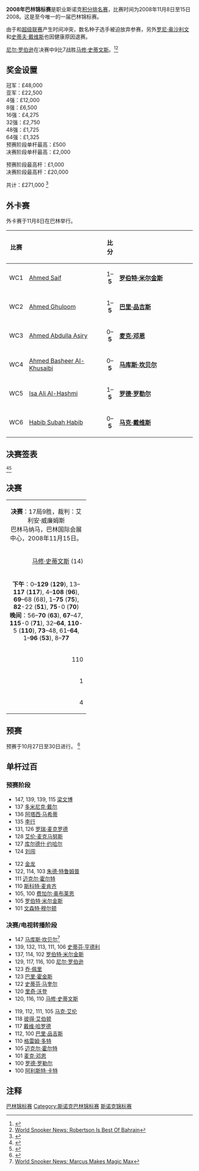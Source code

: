 {{noteTA
|G1=Snooker
}}
{{桌球大赛
|tournament_name=巴林锦标赛
|dates=2008年11月8日-15日
|venue=巴林国际会展中心
|location=[[马纳马|马纳马]]
|country={{BHR}}
|organisation=[[世界台联|世界台联]]
|format=[[斯诺克世界排名|积分排名赛]]
|Total prize fund=£225,500
|winners_share=£35,000
|highest_break=147
|winner={{flagicon|AUS}} [[尼尔·罗伯逊|尼尔·罗伯逊]]
|runner_up={{flagicon|WAL}} [[马修·史蒂文斯|马修·史蒂文斯]]
|score=9–7}}
'''2008年巴林锦标赛'''是职业斯诺克[[斯诺克世界排名|积分排名赛]]，比赛时间为2008年11月8日至15日2008。这是至今唯一的一届巴林锦标赛。

由于和[[2008年斯诺克超级联赛|超级联赛]]产生时间冲突，数名种子选手被迫放弃参赛，另外[[罗尼·奥沙利文|罗尼·奥沙利文]]和[[史蒂夫·戴维斯|史蒂夫·戴维斯]]也因健康原因退赛。
 
[[尼尔·罗伯逊|尼尔·罗伯逊]]在决赛中9比7战胜[[马修·史蒂文斯|马修·史蒂文斯]]。<ref>{{cite web|url=http://news.bbc.co.uk/sport2/hi/other_sports/snooker/7731830.stm|title=Robertson takes title in Bahrain|date=2008-11-15|work=[[BBC_Sport|BBC Sport]]|accessdate=2009-04-20|archive-date=2012-04-16|archive-url=https://www.webcitation.org/66xiyXppo?url=http://news.bbc.co.uk/sport2/hi/other_sports/snooker/7731830.stm|dead-url=no}}</ref><ref>[http://www.worldsnooker.com/bahrain_championship_news-11338.htm?tid=135 World Snooker News: Robertson Is Best Of Bahrain]</ref>

==奖金设置==
{{Col-begin}}
{{Col-2}}
冠军：£48,000<br />
亚军：£22,500<br />
4强：£12,000<br />
8强：£6,500<br />
16强：£4,275<br />
32强：£2,750<br />
48强：£1,725<br />
64强：£1,325<br />
{{Col-2}}
预赛阶段单杆最高：£500<br />
决赛阶段单杆最高：£2,000

预赛阶段最高杆：£1,000<br />
决赛阶段最高杆：£20,000

共计：£271,000 <ref>{{Cite web |url=http://www.global-snooker.com/bahrain-championship-2008-prize-money.asp |title=Global Snooker: Prize Money |accessdate=2011-03-15 |archive-date=2012-02-12 |archive-url=https://web.archive.org/web/20120212223617/http://www.global-snooker.com/bahrain-championship-2008-prize-money.asp |dead-url=yes }}</ref>
{{Col-end}}

==外卡赛==
外卡赛于11月8日在巴林举行。
{| class="wikitable" style="font-size: 90%; margin: 1em auto 1em auto;"
|-
! 比赛
! width=200 |
! 比分
! width=200 |
|-
| align="center" | WC1
| {{flagicon|QAT}} [[Ahmed_Saif|Ahmed Saif]]
| align="center" | 1–'''5'''
| {{flagicon|ENG}} '''[[罗伯特·米尔金斯|罗伯特·米尔金斯]]'''
|-
| align="center" | WC2
| {{flagicon|BHR}} [[Ahmed_Ghuloom|Ahmed Ghuloom]]
| align="center" | 1–'''5'''
| {{flagicon|ENG}} '''[[巴里·品吉斯|巴里·品吉斯]]'''
|-
| align="center" | WC3
| {{flagicon|KSA}} [[Ahmed_Abdulla_Asiry|Ahmed Abdulla Asiry]]
| align="center" | 0–'''5'''
|{{flagicon|ENG}} '''[[麦克·邓恩|麦克·邓恩]]'''
|-
| align="center" | WC4
| {{flagicon|OMA}} [[Ahmed_Basheer_Al-Khusaibi|Ahmed Basheer Al-Khusaibi]]
| align="center" | 0–'''5'''
| {{flagicon|SCO}} '''[[马库斯·坎贝尔|马库斯·坎贝尔]]'''
|-
| align="center" | WC5
| {{flagicon|UAE}} [[Isa_Ali_Al-Hashmi|Isa Ali Al-Hashmi]]
| align="center" | 1–'''5'''
| {{flagicon|ENG}} '''[[罗德·罗勒尔|罗德·罗勒尔]]'''
|-
| align="center" | WC6
| {{flagicon|BHR}} [[Habib_Subah_Habib|Habib Subah Habib]]
| align="center" | 0–'''5'''
| {{flagicon|ENG}} '''[[马克·戴维斯|马克·戴维斯]]'''
|}

==决赛签表==	
								
{{32TeamBracket
| RD1= 第1轮<br />9局5胜
| RD2= 第2轮<br />9局5胜
| RD3= 四分之一决赛<br />9局5胜
| RD4= 半决赛<br />11局6胜
| RD5= 决赛<br />17局9胜
| RD1-seed01 =  1
| RD1-team01 = {{Nowrap|{{flagicon|ENG}} [[罗尼·奥沙利文|罗尼·奥沙利文]]<ref>[http://www.worldsnooker.com/bahrain_championship_news(7).htm?tid=135 World Snooker News: 罗尼·奥沙利文 withdraws from Bahrain Tournament]</ref>}}
| RD1-score01 =w/d
| RD1-seed02 = 	
| RD1-team02 = {{flagicon|ENG}} '''[[史蒂夫·戴维斯|史蒂夫·戴维斯]]'''
| RD1-score02 = '''w/o'''
| RD1-seed03 = 11
| RD1-team03 = {{flagicon|HKG}} [[傅家俊|傅家俊]]
| RD1-score03 = 3
| RD1-seed04 =
| RD1-team04 = {{flagicon|WAL}} '''[[多米尼克·戴尔|多米尼克·戴尔]]'''
| RD1-score04 = '''5'''
| RD1-seed05 = 14
| RD1-team05 = {{flagicon|WAL}} '''[[马修·史蒂文斯|马修·史蒂文斯]]'''
| RD1-score05 = '''5'''
| RD1-seed06 = 
| RD1-team06 ={{flagicon|ENG}} [[斯图尔特·宾汉姆|斯图尔特·宾汉姆]]
| RD1-score06 = 0
| RD1-seed07 = 6
| RD1-team07 = {{flagicon|WAL}} '''[[瑞恩·戴|瑞恩·戴]]'''
| RD1-score07 = '''5'''
| RD1-seed08 = 
| RD1-team08 = {{flagicon|ENG}} [[戴维·哈罗德|戴维·哈罗德]]
| RD1-score08 = 2
| RD1-seed09 = 7
| RD1-team09 = {{flagicon|ENG}} [[彼得·艾伯顿|彼得·艾伯顿]]
| RD1-score09 = 3
| RD1-seed10 = 
| RD1-team10 = {{flagicon|ENG}} '''[[罗伯特·米尔金斯|罗伯特·米尔金斯]]'''
| RD1-score10 = '''5'''
| RD1-seed11 = 16
| RD1-team11 = {{flagicon|ENG}} [[杰米·柯普|杰米·柯普]]
| RD1-score11 = 3
| RD1-seed12 = 
| RD1-team12 =  {{flagicon|ENG}} '''[[迈克尔·霍尔特|迈克尔·霍尔特]]'''
| RD1-score12 = '''5'''
| RD1-seed13 = 10
| RD1-team13 = {{flagicon|SCO}} [[格雷姆·多特|格雷姆·多特]]
| RD1-score13 = 3
| RD1-seed14 = 
| RD1-team14 = {{flagicon|ENG}} '''[[巴里·品吉斯|巴里·品吉斯]]'''
| RD1-score14 = '''5'''
| RD1-seed15 =  4
| RD1-team15 = {{flagicon|SCO}} '''[[史蒂芬·亨德利|史蒂芬·亨德利]]'''
| RD1-score15 = '''5'''
| RD1-seed16 = 
| RD1-team16 =  {{flagicon|ENG}} [[里奇·沃登|里奇·沃登]]
| RD1-score16 = 3
| RD1-seed17 =  3
| RD1-team17 = {{flagicon|ENG}} [[肖恩·墨菲|肖恩·墨菲]]
| RD1-score17 = 4
| RD1-seed18 = 
| RD1-team18 = {{flagicon|ENG}} '''[[麦克·邓恩|麦克·邓恩]]'''
| RD1-score18 = '''5'''
| RD1-seed19 = 15
| RD1-team19 = {{flagicon|IRL}} [[肯·达赫迪|肯·达赫迪]]
| RD1-score19 = 3
| RD1-seed20 = 
| RD1-team20 = {{flagicon|ENG}} '''[[巴里·霍金斯|巴里·霍金斯]]'''
| RD1-score20 = '''5'''
| RD1-seed21 = 13
| RD1-team21 = {{flagicon|NIR}} '''[[马克·艾伦|马克·艾伦]]'''
| RD1-score21 = '''5'''
| RD1-seed22 = 
| RD1-team22 = {{flagicon|ENG}} [[朱德·特鲁姆普|朱德·特鲁姆普]]
| RD1-score22 = 1
| RD1-seed23 = 5
| RD1-team23 = {{flagicon|ENG}} [[阿利斯特·卡特|阿利斯特·卡特]]
| RD1-score23 = 3
| RD1-seed24 = 
| RD1-team24 = {{flagicon|IRL}} '''[[迈克尔·佳吉|迈克尔·佳吉]]'''
| RD1-score24 = '''5'''
| RD1-seed25 = 8
| RD1-team25 = {{flagicon|AUS}} '''[[尼尔·罗伯逊|尼尔·罗伯逊]]'''
| RD1-score25 = '''5'''
| RD1-seed26 = 
| RD1-team26 = {{flagicon|SCO}} [[马库斯·坎贝尔|马库斯·坎贝尔]]
| RD1-score26 = 4
| RD1-seed27 = 12
| RD1-team27 = {{flagicon|ENG}} [[马克·金|马克·金]]
| RD1-score27 = 3
| RD1-seed28 = 
| RD1-team28 = {{flagicon|ENG}} '''[[史蒂芬·李|史蒂芬·李]]'''
| RD1-score28 = '''5'''
| RD1-seed29 = 9
| RD1-team29 = {{flagicon|ENG}} '''[[乔·佩里|乔·佩里]]
| RD1-score29 = '''5'''
| RD1-seed30 = 
| RD1-team30 = {{flagicon|ENG}} [[罗德·罗勒尔|罗德·罗勒尔]]
| RD1-score30 = 1
| RD1-seed31 = 2
| RD1-team31 = {{flagicon|SCO}} '''[[史蒂芬·马奎尔|史蒂芬·马奎尔]]'''
| RD1-score31 = '''5'''
| RD1-seed32 = 
| RD1-team32 = {{flagicon|ENG}} [[马克·戴维斯|马克·戴维斯]]
| RD1-score32 = 3
| RD2-seed01 = 
| RD2-team01 =  {{flagicon|ENG}} [[史蒂夫·戴维斯|史蒂夫·戴维斯]]<ref>[http://www.worldsnooker.com/bahrain_championship_news-11320.htm?tid=135 World Snooker News: Davis Withdraws From Bahrain]</ref>
| RD2-score01 =w/d 
| RD2-seed02 = 
| RD2-team02 = {{flagicon|WAL}} '''[[多米尼克·戴尔|多米尼克·戴尔]]'''
| RD2-score02 = '''w/o'''
| RD2-seed03 = 14
| RD2-team03 = {{Nowrap|{{flagicon|WAL}} '''[[马修·史蒂文斯|马修·史蒂文斯]]'''}}
| RD2-score03 = '''5'''
| RD2-seed04 = 6
| RD2-team04 = {{flagicon|WAL}} [[瑞恩·戴|瑞恩·戴]]
| RD2-score04 = 4
| RD2-seed05 = 
| RD2-team05 = {{flagicon|ENG}} '''[[罗伯特·米尔金斯|罗伯特·米尔金斯]]
| RD2-score05 = '''5'''
| RD2-seed06 = 
| RD2-team06 = {{flagicon|ENG}} [[迈克尔·霍尔特|迈克尔·霍尔特]]
| RD2-score06 = 4
| RD2-seed07 = 
| RD2-team07 = {{flagicon|ENG}} [[巴里·品吉斯|巴里·品吉斯]]
| RD2-score07 = 1
| RD2-seed08 = 4
| RD2-team08 = {{flagicon|SCO}} '''[[史蒂芬·亨德利|史蒂芬·亨德利]]'''
| RD2-score08 = '''5'''
| RD2-seed09 = 
| RD2-team09 = {{flagicon|ENG}} [[麦克·邓恩|麦克·邓恩]]
| RD2-score09 = 4
| RD2-seed10 = 
| RD2-team10 = {{flagicon|ENG}} '''[[巴里·霍金斯|巴里·霍金斯]]'''
| RD2-score10 = '''5'''
| RD2-seed11 = 13
| RD2-team11 = {{flagicon|NIR}} '''[[马克·艾伦|马克·艾伦]]'''
| RD2-score11 = '''5'''
| RD2-seed12 = 
| RD2-team12 = {{flagicon|IRL}} [[迈克尔·佳吉|迈克尔·佳吉]]
| RD2-score12 = 2
| RD2-seed13 = 8
| RD2-team13 = {{flagicon|AUS}} '''[[尼尔·罗伯逊|尼尔·罗伯逊]]'''
| RD2-score13 = '''5'''
| RD2-seed14 = 
| RD2-team14 = {{flagicon|ENG}} [[史蒂芬·李|史蒂芬·李]]
| RD2-score14 = 2
| RD2-seed15 = 9
| RD2-team15 = {{flagicon|ENG}} [[乔·佩里|乔·佩里]]
| RD2-score15 = 0
| RD2-seed16 = 2
| RD2-team16 = {{flagicon|SCO}} '''[[史蒂芬·马奎尔|史蒂芬·马奎尔]]'''
| RD2-score16 = '''5'''
| RD3-seed01 = 
| RD3-team01 = {{flagicon|WAL}} [[多米尼克·戴尔|多米尼克·戴尔]]
| RD3-score01 = 2
| RD3-seed02 = 14
| RD3-team02 = {{Nowrap|{{flagicon|WAL}} '''[[马修·史蒂文斯|马修·史蒂文斯]]'''}}
| RD3-score02 = '''5'''
| RD3-seed03 = 
| RD3-team03 = {{flagicon|ENG}} [[罗伯特·米尔金斯|罗伯特·米尔金斯]]
| RD3-score03 = 2
| RD3-seed04 = 4
| RD3-team04 = {{flagicon|SCO}} '''[[史蒂芬·亨德利|史蒂芬·亨德利]]'''
| RD3-score04 = '''5'''
| RD3-seed05 = 
| RD3-team05 = {{flagicon|ENG}} [[巴里·霍金斯|巴里·霍金斯]]
| RD3-score05 = 2
| RD3-seed06 = 13
| RD3-team06 = {{flagicon|NIR}} '''[[马克·艾伦|马克·艾伦]]'''
| RD3-score06 = '''5'''
| RD3-seed07 = 8
| RD3-team07 = {{flagicon|AUS}} '''[[尼尔·罗伯逊|尼尔·罗伯逊]]'''
| RD3-score07 = '''5'''
| RD3-seed08 = 2
| RD3-team08 = {{flagicon|SCO}} [[史蒂芬·马奎尔|史蒂芬·马奎尔]]
| RD3-score08 = 2
| RD4-seed01 = 14
| RD4-team01 = {{Nowrap|{{flagicon|WAL}} '''[[马修·史蒂文斯|马修·史蒂文斯]]'''}}
| RD4-score01 = '''6'''
| RD4-seed02 = 4
| RD4-team02 = {{flagicon|SCO}} [[史蒂芬·亨德利|史蒂芬·亨德利]]
| RD4-score02 = 4
| RD4-seed03 = 13
| RD4-team03 = {{flagicon|NIR}} [[马克·艾伦|马克·艾伦]]
| RD4-score03 = 4
| RD4-seed04 = 8
| RD4-team04 = {{flagicon|AUS}} '''[[尼尔·罗伯逊|尼尔·罗伯逊]]'''
| RD4-score04 = '''6'''
| RD5-seed01 = 14
| RD5-team01 = {{Nowrap|{{flagicon|WAL}} [[马修·史蒂文斯|马修·史蒂文斯]]}}
| RD5-score01 = 7
| RD5-seed02 = 8
| RD5-team02 = {{flagicon|AUS}} '''[[尼尔·罗伯逊|尼尔·罗伯逊]]''' 
| RD5-score02 = '''9'''
}}

<ref>{{Cite web |url=http://www.global-snooker.com/professional-tournaments-bahrain-championship-08-09-results.asp |title=Global Snooker: Main Event Results |accessdate=2011-03-15 |archive-date=2012-02-12 |archive-url=https://web.archive.org/web/20120212223645/http://www.global-snooker.com/professional-tournaments-bahrain-championship-08-09-results.asp |dead-url=yes }}</ref><ref>{{Cite web |url=http://www.worldsnooker.com/bahrain_championship_drawsheet.htm?tid=135 |title=World Snooker: Main Event (Draw) |accessdate=2011-03-15 |archive-date=2010-01-29 |archive-url=https://web.archive.org/web/20100129020428/http://www.worldsnooker.com/bahrain_championship_drawsheet.htm?tid=135 |dead-url=no }}</ref>

==决赛==
{| class="wikitable" style="font-size: 90%; margin: 1em auto 1em auto;"
|-
| colspan="3" align="center" bgcolor="#ffd700" | '''决赛'''：17局9胜，裁判：艾利安·威廉姆斯 <br />巴林马纳马，巴林国际会展中心，2008年11月15日。
|-
| width = "200" align="right" | [[马修·史蒂文斯|马修·史蒂文斯]] (14) <br/>{{WAL}} 
| width = "100" align="center" | 7–'''9'''
| width = "200" | '''[[尼尔·罗伯逊|尼尔·罗伯逊]]''' (8)<br/> {{AUS}}
|-
| colspan = "3" align="center" style="font-size: 100%" |'''下午'''：0–'''129''' ('''129'''), 13–'''117''' ('''117'''), 4–'''108''' ('''96'''), '''69'''–68 (68), 1–'''75''' ('''75'''), '''82'''-22 ('''51'''), '''75'''-0 ('''70''')<br />'''晚间'''：56–'''70''' ('''63'''), '''67'''–47, '''115'''-0 ('''71'''), 32–'''64''', '''110'''-5 ('''110'''), '''73'''–48, 61–'''64''', 1–'''96''' ('''53'''), 8–'''77'''
|-
| align="right" | 110
| align="center" | 单杆最高
| align="left" | '''129'''
|-
| align="right" | 1
| align="center" | 单杆过百
| align="left" | '''2'''
|-
| align="right" | 4
| align="center" | 单杆50+
| align="left" | '''7'''
|}

==预赛==
预赛于10月27日至30日进行。 <ref>{{Cite web |url=http://www.global-snooker.com/professional-tournaments-bahrain-snooker-championship-08-09-Qualifying-results.asp |title=Global Snooker: Qualifying Results |accessdate=2011-03-15 |archive-date=2012-02-12 |archive-url=https://web.archive.org/web/20120212223750/http://www.global-snooker.com/professional-tournaments-bahrain-snooker-championship-08-09-qualifying-results.asp |dead-url=yes }}</ref>

{{32TeamX4RoundBracket-NoSeeds|
| RD1 =第1轮<br />9局5胜
| RD2 =第2轮<br />9局5胜
| RD3 =第3轮<br />9局5胜
| RD4 =第4轮<br />9局5胜
| RD1-team01 = {{flagicon|SCO}} [[詹姆士·迈克拜恩|詹姆士·迈克拜恩]] 
| RD1-score01 = 0
| RD1-team02 = {{flagicon|THA}} '''[[阿塔西·马希蒂|阿塔西·马希蒂]]
| RD1-score02 = 5
| RD1-team03 = {{flagicon|WAL}} '''[[丹尼·威尔斯|丹尼·威尔斯]]'''
| RD1-score03 = 
| RD1-team04 = 轮空
| RD1-score04 = 
| RD1-team05 = {{flagicon|ENG}} '''[[彼得·莱恩斯|彼得·莱恩斯]]'''
| RD1-score05 = 
| RD1-team06 = 轮空
| RD1-score06 = 
| RD1-team07 = {{flagicon|THA}} [[苏珀·塞纳|苏珀·塞纳]]
| RD1-score07 = 4
| RD1-team08 = {{flagicon|WAL}} '''[[安德鲁·帕吉特|安德鲁·帕吉特]]
| RD1-score08 = 5
| RD1-team09 = {{flagicon|ENG}} [[戴维·葛瑞斯|戴维·葛瑞斯]]
| RD1-score09 = 2
| RD1-team10 = {{flagicon|SCO}} '''[[罗伯特·斯蒂芬|罗伯特·斯蒂芬]] 
| RD1-score10 = 5
| RD1-team11 = {{flagicon|IRL}} '''[[罗德尼·戈金斯|罗德尼·戈金斯]]
| RD1-score11 = 5
| RD1-team12 = {{flagicon|ENG}} [[迈克尔·吉奥尔吉|迈克尔·吉奥尔吉]] 
| RD1-score12 = 1
| RD1-team13 = {{nowrap|{{flagicon|NZL}} [[克里斯·麦克布里恩|克里斯·麦克布里恩]]}}
| RD1-score13 = 2
| RD1-team14 = {{flagicon|NED}} '''[[斯特凡·马佐西斯|斯特凡·马佐西斯]]
| RD1-score14 = 5
| RD1-team15 = {{flagicon|ENG}} '''[[保罗·戴维森|保罗·戴维森]]
| RD1-score15 = 5
| RD1-team16 = {{flagicon|IND}} [[阿迪亚·梅赫塔|阿迪亚·梅赫塔]]
| RD1-score16 = 2
| RD1-team17 = {{flagicon|ENG}} [[西蒙·贝德福德|西蒙·贝德福德]]
| RD1-score17 = 1
| RD1-team18 = {{flagicon|ENG}} '''[[斯蒂芬·克莱格|斯蒂芬·克莱格]]
| RD1-score18 = 5
| RD1-team19 = {{flagicon|ENG}} '''[[马修·塞尔特|马修·塞尔特]]
| RD1-score19 = 5
| RD1-team20 = {{flagicon|CHN}} [[刘闯|刘闯]] 
| RD1-score20 = 4
| RD1-team21 = {{flagicon|ENG}} [[库尔德什·约哈尔|库尔德什·约哈尔]]
| RD1-score21 = 4
| RD1-team22 = {{flagicon|IRL}} '''[[文森特·穆尔顿|文森特·穆尔顿]]
| RD1-score22 = 5
| RD1-team23 = {{flagicon|WAL}} '''[[杰米·琼斯|杰米·琼斯]]'''
| RD1-score23 = 
| RD1-team24 = 轮空
| RD1-score24 = 
| RD1-team25 = {{flagicon|ENG}} '''[[马修·考奇|马修·考奇]]
| RD1-score25 = 5
| RD1-team26 = {{flagicon|ENG}} [[安迪·李|安迪·李]]
| RD1-score26 = 3
| RD1-team27 = {{flagicon|NIR}} [[帕特里克·华莱士|帕特里克·华莱士]]
| RD1-score27 = 2
| RD1-team28 = {{flagicon|CHN}} '''[[金龙|金龙]]
| RD1-score28 = 5
| RD1-team29 = {{flagicon|ENG}} '''[[刘易斯·罗伯茨|刘易斯·罗伯茨]]'''
| RD1-score29 = 
| RD1-team30 = 轮空
| RD1-score30 = 
| RD1-team31 = {{flagicon|CHN}} '''[[李行_(斯诺克)|李行]] 
| RD1-score31 = 5
| RD1-team32 = {{flagicon|ENG}} [[韦恩·库珀|韦恩·库珀]]
| RD1-score32 = 2
| RD2-team01 = {{flagicon|ENG}} [[李·斯皮克|李·斯皮克]]
| RD2-score01 = 2
| RD2-team02 ={{flagicon|THA}} '''[[阿塔西·马希蒂|阿塔西·马希蒂]]
| RD2-score02 = 5
| RD2-team03 = {{flagicon|CHN}} [[刘菘|刘菘]]
| RD2-score03 = 2
| RD2-team04 = {{flagicon|WAL}} '''[[丹尼·威尔斯|丹尼·威尔斯]]
| RD2-score04 = 5
| RD2-team05 = {{flagicon|ENG}} [[吉米·怀特|吉米·怀特]]
| RD2-score05 = 2
| RD2-team06 = {{flagicon|ENG}} '''[[彼得·莱恩斯|彼得·莱恩斯]] 
| RD2-score06 = 5
| RD2-team07 = {{flagicon|ENG}} '''[[马克·乔伊斯|马克·乔伊斯]] 
| RD2-score07 = 5
| RD2-team08 = {{flagicon|WAL}} [[安德鲁·帕吉特|安德鲁·帕吉特]]
| RD2-score08 = 4
| RD2-team09 = {{flagicon|ENG}} [[安德鲁·诺曼|安德鲁·诺曼]]
| RD2-score09 = 3
| RD2-team10 = {{flagicon|SCO}} '''[[罗伯特·斯蒂芬|罗伯特·斯蒂芬]]
| RD2-score10 = 5
| RD2-team11 = {{flagicon|IRL}} '''[[戴维·莫里斯|戴维·莫里斯]]
| RD2-score11 = 5
| RD2-team12 = {{flagicon|IRL}} [[罗德尼·戈金斯|罗德尼·戈金斯]]
| RD2-score12 = 1
| RD2-team13 = {{flagicon|ENG}} [[大卫·罗|大卫·罗]]
| RD2-score13 = 2
| RD2-team14 = {{flagicon|NED}} '''[[斯特凡·马佐西斯|斯特凡·马佐西斯]]
| RD2-score14 = 5
| RD2-team15 = {{nowrap|{{flagicon|ENG}} '''[[斯图尔特·佩特曼|斯图尔特·佩特曼]]}}
| RD2-score15 = 5
| RD2-team16 = {{flagicon|ENG}} [[保罗·戴维森|保罗·戴维森]]
| RD2-score16 = 4
| RD2-team17 = {{flagicon|IRL}} '''[[乔·德兰尼|乔·德兰尼]]
| RD2-score17 = 5
| RD2-team18 = {{flagicon|ENG}} [[斯蒂芬·克莱格|斯蒂芬·克莱格]]
| RD2-score18 = 2
| RD2-team19 = {{flagicon|WAL}} '''[[保罗·戴维斯|保罗·戴维斯]]
| RD2-score19 = 5
| RD2-team20 = {{flagicon|ENG}} [[马修·塞尔特|马修·塞尔特]]
| RD2-score20 = 4
| RD2-team21 = {{flagicon|SCO}} [[斯科特·麦肯齐|斯科特·麦肯齐]]
| RD2-score21 = 2
| RD2-team22 = {{flagicon|IRL}} '''[[文森特·穆尔顿|文森特·穆尔顿]]
| RD2-score22 = 5
| RD2-team23 = {{flagicon|ENG}} '''[[马丁·戈尔德|马丁·戈尔德]]
| RD2-score23 = 5
| RD2-team24 = {{flagicon|WAL}} [[杰米·琼斯|杰米·琼斯]]
| RD2-score24 = 4
| RD2-team25 = {{flagicon|WAL}} [[伊恩·普利斯|伊恩·普利斯]]
| RD2-score25 = 4
| RD2-team26 = {{flagicon|ENG}} '''[[马修·考奇|马修·考奇]]
| RD2-score26 = 5
| RD2-team27 = {{flagicon|ENG}} '''[[安迪·希克斯|安迪·希克斯]] 
| RD2-score27 = 5
| RD2-team28 = {{flagicon|CHN}} [[金龙|金龙]]
| RD2-score28 = 3
| RD2-team29 = {{flagicon|ENG}} '''[[罗德·罗勒尔|罗德·罗勒尔]]
| RD2-score29 = 5
| RD2-team30 = {{flagicon|ENG}} [[刘易斯·罗伯茨|刘易斯·罗伯茨]]
| RD2-score30 = 1
| RD2-team31 = {{flagicon|ENG}} '''[[马克·戴维斯|马克·戴维斯]]
| RD2-score31 = 5
| RD2-team32 = {{flagicon|CHN}} [[李行_(斯诺克)|李行]]
| RD2-score32 = 2
| RD3-team01 = {{flagicon|ENG}} [[大卫·格雷|大卫·格雷]]
| RD3-score01 = 0
| RD3-team02 = {{flagicon|THA}} '''[[阿塔西·马希蒂|阿塔西·马希蒂]]
| RD3-score02 = 5
| RD3-team03 = {{flagicon|ENG}} [[约翰·帕洛特|约翰·帕洛特]]
| RD3-score03 = 5
| RD3-team04 = {{flagicon|WAL}} [[丹尼·威尔斯|丹尼·威尔斯]]
| RD3-score04 = 3
| RD3-team05 = {{flagicon|SCO}} [[艾伦·麦克马努斯|艾伦·麦克马努斯]]
| RD3-score05 = 1
| RD3-team06 ={{flagicon|ENG}} '''[[彼得·莱恩斯|彼得·莱恩斯]] 
| RD3-score06 = 5
| RD3-team07 = {{flagicon|ENG}} '''[[罗瑞·麦克罗德|罗瑞·麦克罗德]]
| RD3-score07 = 5
| RD3-team08 = {{flagicon|ENG}} [[马克·乔伊斯|马克·乔伊斯]] 
| RD3-score08 = 3
| RD3-team09 = {{nowrap|{{flagicon|ENG}} '''[[罗伯特·米尔金斯|罗伯特·米尔金斯]]}}
| RD3-score09 = 5
| RD3-team10 = {{flagicon|SCO}} [[罗伯特·斯蒂芬|罗伯特·斯蒂芬]]
| RD3-score10 = 3
| RD3-team11 = {{nowrap|{{flagicon|ENG}} [[阿德里安·戈恩内尔|阿德里安·戈恩内尔]]}}
| RD3-score11 = 4
| RD3-team12 = {{flagicon|IRL}} '''[[戴维·莫里斯|戴维·莫里斯]]
| RD3-score12 = 5
| RD3-team13 = {{flagicon|ENG}} '''[[巴里·品吉斯|巴里·品吉斯]]
| RD3-score13 = 5
| RD3-team14 = {{flagicon|NED}} [[斯特凡·马佐西斯|斯特凡·马佐西斯]]
| RD3-score14 = 1
| RD3-team15 = {{flagicon|ENG}} '''[[吉米·米奇|吉米·米奇]]
| RD3-score15 = 5
| RD3-team16 = {{flagicon|ENG}} [[斯图尔特·佩特曼|斯图尔特·佩特曼]]
| RD3-score16 = 2
| RD3-team17 = {{flagicon|ENG}} '''[[麦克·邓恩|麦克·邓恩]]
| RD3-score17 = 5
| RD3-team18 = {{flagicon|IRL}} [[乔·德兰尼|乔·德兰尼]]
| RD3-score18 = 2
| RD3-team19 = {{flagicon|SCO}} [[杰米·伯内特|杰米·伯内特]] 
| RD3-score19 = 1
| RD3-team20 = {{flagicon|WAL}} '''[[保罗·戴维斯|保罗·戴维斯]]
| RD3-score20 = 5
| RD3-team21 = {{flagicon|ENG}} '''[[朱德·特鲁姆普|朱德·特鲁姆普]]
| RD3-score21 = 5
| RD3-team22 = {{flagicon|IRL}} [[文森特·穆尔顿|文森特·穆尔顿]]
| RD3-score22 = 4
| RD3-team23 = {{flagicon|CHN}} '''[[梁文博|梁文博]]
| RD3-score23 = 5
| RD3-team24 = {{flagicon|ENG}} [[马丁·戈尔德|马丁·戈尔德]]
| RD3-score24 = 1
| RD3-team25 = {{flagicon|SCO}} '''[[马库斯·坎贝尔|马库斯·坎贝尔]]
| RD3-score25 = 5
| RD3-team26 = {{flagicon|ENG}} [[马修·考奇|马修·考奇]]
| RD3-score26 = 2
| RD3-team27 = {{flagicon|ENG}} [[汤姆·福特|汤姆·福特]] 
| RD3-score27 = 1
| RD3-team28 = {{flagicon|ENG}} '''[[安迪·希克斯|安迪·希克斯]]
| RD3-score28 = 5
| RD3-team29 = {{flagicon|ENG}} [[戴维·吉尔伯特|戴维·吉尔伯特]]
| RD3-score29 = 2
| RD3-team30 = {{flagicon|ENG}} '''[[罗德·罗勒尔|罗德·罗勒尔]]
| RD3-score30 = 5
| RD3-team31 = {{Nowrap|{{flagicon|ENG}} [[安德鲁·希金森|安德鲁·希金森]]}}
| RD3-score31 = 3
| RD3-team32 = {{flagicon|ENG}} '''[[马克·戴维斯|马克·戴维斯]]
| RD3-score32 = 5
 
| RD4-team01 = {{flagicon|ENG}} '''[[史蒂夫·戴维斯|史蒂夫·戴维斯]]
| RD4-score01 = 5
| RD4-team02 =  {{flagicon|THA}} [[阿塔西·马希蒂|阿塔西·马希蒂]]
| RD4-score02 = 4
| RD4-team03 = {{flagicon|WAL}} '''[[多米尼克·戴尔|多米尼克·戴尔]]
| RD4-score03 = 5
| RD4-team04 = {{flagicon|ENG}} [[约翰·帕洛特|约翰·帕洛特]]
| RD4-score04 = 0
| RD4-team05 = {{flagicon|ENG}} '''[[斯图尔特·宾汉姆|斯图尔特·宾汉姆]]
| RD4-score05 = 5
| RD4-team06 = {{flagicon|ENG}} [[彼得·莱恩斯|彼得·莱恩斯]] 
| RD4-score06 = 2
| RD4-team07 = {{flagicon|ENG}} '''[[戴维·哈罗德|戴维·哈罗德]]
| RD4-score07 = 5
| RD4-team08 = {{flagicon|ENG}} [[罗瑞·麦克罗德|罗瑞·麦克罗德]]
| RD4-score08 = 4
| RD4-team09 = {{flagicon|NIR}} [[乔·斯维尔|乔·斯维尔]]
| RD4-score09 = 1
| RD4-team10 = {{nowrap|{{flagicon|ENG}} '''[[罗伯特·米尔金斯|罗伯特·米尔金斯]]}}
| RD4-score10 = 5
| RD4-team11 = {{flagicon|ENG}} '''[[迈克尔·霍尔特|迈克尔·霍尔特]]
| RD4-score11 = 5
| RD4-team12 = {{flagicon|IRL}} [[戴维·莫里斯|戴维·莫里斯]]
| RD4-score12 = 0
| RD4-team13 = {{flagicon|IRL}} [[费加尔·奥布莱恩|费加尔·奥布莱恩]]
| RD4-score13 = 4
| RD4-team14 = {{flagicon|ENG}} '''[[巴里·品吉斯|巴里·品吉斯]]'''
| RD4-score14 = 5
| RD4-team15 = {{flagicon|ENG}} '''[[里奇·沃登|里奇·沃登]]'''
| RD4-score15 = 5
| RD4-team16 = {{flagicon|ENG}} [[吉米·米奇|吉米·米奇]]
| RD4-score16 = 2
| RD4-team17 = {{flagicon|NIR}} [[杰拉德·格林|杰拉德·格林]]
| RD4-score17 = 1
| RD4-team18 = {{flagicon|ENG}} '''[[麦克·邓恩|麦克·邓恩]]'''
| RD4-score18 = 5
| RD4-team19 = {{flagicon|ENG}} '''[[巴里·霍金斯|巴里·霍金斯]]'''
| RD4-score19 = 5
| RD4-team20 = {{flagicon|WAL}} [[保罗·戴维斯|保罗·戴维斯]]
| RD4-score20 = 4
| RD4-team21 = {{flagicon|WAL}} [[马克·威廉姆斯|马克·威廉姆斯]]
| RD4-score21 = 2
| RD4-team22 = {{flagicon|ENG}} '''[[朱德·特鲁姆普|朱德·特鲁姆普]]'''
| RD4-score22 = 5
| RD4-team23 = {{flagicon|IRL}} '''[[迈克尔·佳吉|迈克尔·佳吉]]'''
| RD4-score23 = 5
| RD4-team24 = {{flagicon|CHN}} [[梁文博|梁文博]]
| RD4-score24 = 2
| RD4-team25 = {{flagicon|ENG}} [[奈吉尔·邦德|奈吉尔·邦德]]
| RD4-score25 = 4
| RD4-team26 = {{Nowrap|{{flagicon|SCO}} '''[[马库斯·坎贝尔|马库斯·坎贝尔]]'''}}
| RD4-score26 = 5
| RD4-team27 = {{flagicon|ENG}} '''[[史蒂芬·李|史蒂芬·李]]'''
| RD4-score27 = 5
| RD4-team28 = {{flagicon|ENG}} [[安迪·希克斯|安迪·希克斯]]
| RD4-score28 = 1
| RD4-team29 = {{flagicon|ENG}} [[伊恩·麦克洛克|伊恩·麦克洛克]] 
| RD4-score29 = 3
| RD4-team30 = {{flagicon|ENG}} '''[[罗德·罗勒尔|罗德·罗勒尔]]'''
| RD4-score30 = 5
| RD4-team31 = {{flagicon|ENG}} [[安东尼·汉密尔顿|安东尼·汉密尔顿]]
| RD4-score31 = 2
| RD4-team32 = {{flagicon|ENG}} '''[[马克·戴维斯|马克·戴维斯]]'''
| RD4-score32 = 5
}}

==单杆过百==
===预赛阶段===
{{Col-begin}}
{{Col-2}}
*147, 139, 139, 115 [[梁文博|梁文博]]
*137 [[多米尼克·戴尔|多米尼克·戴尔]]
*136 [[阿塔西·马希蒂|阿塔西·马希蒂]]
*135 [[李行_(斯诺克)|李行]]
*131, 126 [[罗瑞·麦克罗德|罗瑞·麦克罗德]]
*128 [[艾伦·麦克马努斯|艾伦·麦克马努斯]]
*127 [[库尔德什·约哈尔|库尔德什·约哈尔]]
*124 [[刘闯|刘闯]]
{{Col-2}}
*122 [[金龙|金龙]]
*122, 114, 103 [[朱德·特鲁姆普|朱德·特鲁姆普]]
*111 [[迈克尔·霍尔特|迈克尔·霍尔特]]
*110 [[斯科特·麦肯齐|斯科特·麦肯齐]]
*105, 100 [[费加尔·奥布莱恩|费加尔·奥布莱恩]]
*105 [[罗伯特·米尔金斯|罗伯特·米尔金斯]]
*101 [[文森特·穆尔顿|文森特·穆尔顿]]
{{Col-end}}
===决赛/电视转播阶段===
{{Col-begin}}
{{Col-2}}
* 147 [[马库斯·坎贝尔|马库斯·坎贝尔]]<ref>[http://www.worldsnooker.com/bahrain_championship_news-11315.htm?tid=135 World Snooker News: Marcus Makes Magic Max]</ref>
* 139, 132, 113, 111, 106 [[史蒂芬·亨德利|史蒂芬·亨德利]]
* 137, 114, 102 [[罗伯特·米尔金斯|罗伯特·米尔金斯]]
* 129, 117, 116, 100 [[尼尔·罗伯逊|尼尔·罗伯逊]]
* 123 [[乔·佩里|乔·佩里]]
* 123 [[巴里·霍金斯|巴里·霍金斯]]
* 122 [[史蒂芬·马奎尔|史蒂芬·马奎尔]]
* 120 [[里奇·沃登|里奇·沃登]]
* 120, 116, 110  [[马修·史蒂文斯|马修·史蒂文斯]]
{{Col-2}}
* 119, 112, 111, 105 [[马克·艾伦|马克·艾伦]]
* 118 [[彼得·艾伯顿|彼得·艾伯顿]]
* 117 [[戴维·哈罗德|戴维·哈罗德]]
* 112, 100 [[巴里·品吉斯|巴里·品吉斯]]
* 110 [[格雷姆·多特|格雷姆·多特]]
* 105 [[迈克尔·霍尔特|迈克尔·霍尔特]]
* 101 [[麦克·邓恩|麦克·邓恩]]
* 100 [[罗德·罗勒尔|罗德·罗勒尔]]
* 100 [[阿利斯特·卡特|阿利斯特·卡特]]
{{Col-end}}

==注释==
{{Reflist}}

{{Snooker season 2008/2009}}
{{Snooker_Top_16_2008/09}}

[[Category:2008年斯诺克|巴林锦标赛]]
[[Category:斯诺克巴林锦标赛|Category:斯诺克巴林锦标赛]]
[[Category:2008年巴林|斯诺克锦标赛]]